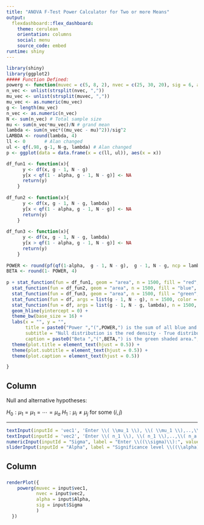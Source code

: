 ```yaml
---
title: "ANOVA F-Test Power Calculator for Two or more Means"
output: 
  flexdashboard::flex_dashboard:
    theme: cerulean
    orientation: columns
    social: menu
    source_code: embed
runtime: shiny
---
```




```r
library(shiny)
library(ggplot2)
##### Function Defined:
powerg <- function(muvec = c(5, 8, 2), nvec = c(25, 30, 20), sig = 6, alpha = 0.10){
n_vec <- unlist(strsplit(nvec, ","))
mu_vec <- unlist(strsplit(muvec, ","))
mu_vec <- as.numeric(mu_vec)
g <- length(mu_vec)
n_vec <- as.numeric(n_vec)
N <- sum(n_vec) # Total sample size
mu <- sum(n_vec*mu_vec)/N # grand mean
lambda <- sum(n_vec*((mu_vec - mu)^2))/sig^2
LAMBDA <- round(lambda, 4)
ll <- 0       # Alan changed
ul <- qf(.98, g-1, N-g, lambda) # Alan changed
p <- ggplot(data = data.frame(x = c(ll, ul)), aes(x = x))

df_fun1 <- function(x){
      y <- df(x, g - 1, N - g)
      y[x < qf(1 - alpha, g - 1, N - g)] <- NA
      return(y)
    }
    
df_fun2 <- function(x){
      y <- df(x, g - 1, N - g, lambda)
      y[x < qf(1 - alpha, g - 1, N - g)] <- NA
      return(y)
    } 
    
df_fun3 <- function(x){
      y <- df(x, g - 1, N - g, lambda)
      y[x > qf(1 - alpha, g - 1, N - g)] <- NA
      return(y)
    }
    
POWER <- round(pf(qf(1-alpha,  g - 1, N - g),  g - 1, N - g, ncp = lambda, lower.tail = FALSE), 4)
BETA <- round(1- POWER, 4)
  
p + stat_function(fun = df_fun1, geom = "area", n = 1500, fill = "red", alpha = 0.95) +
  stat_function(fun = df_fun2, geom = "area", n = 1500, fill = "blue", alpha = 0.4) +
  stat_function(fun = df_fun3, geom = "area", n = 1500, fill = "green", alpha = 0.5) +
  stat_function(fun = df, args = list(g - 1, N - g), n = 1500, color = "red") +
  stat_function(fun = df, args = list(g - 1, N - g, lambda), n = 1500, color = "blue") +
  geom_hline(yintercept = 0) +
  theme_bw(base_size = 16) +
  labs(x = "", y = "", 
       title = paste0("Power ","(",POWER,") is the sum of all blue and purple shaded areas"),
       subtitle = "Null distribution is the red density - True distribution is the blue density",
       caption = paste0("Beta ","(",BETA,") is the green shaded area.", " Lambda ", "(",LAMBDA,") is the statistical difference.")) +
  theme(plot.title = element_text(hjust = 0.5)) + 
  theme(plot.subtitle = element_text(hjust = 0.5)) + 
  theme(plot.caption = element_text(hjust = 0.5))  

}
```


Column {.sidebar}
-----------------

Null and alternative hypotheses:

$H_0: \mu_1 = \mu_1 = \cdots = \mu_a$
$H_1: \mu_i \neq \mu_j$ for some ($i, j$)

---

```r

textInput(inputId = 'vec1', 'Enter \\( \\mu_1 \\), \\( \\mu_1 \\),..,\\( \\mu_a \\) (comma delimited) for \\(H_A\\):', "5, 8, 2")
textInput(inputId = 'vec2', 'Enter \\( n_1 \\), \\( n_1 \\),..,\\( n_a \\) (comma delimited):', "25, 30, 20")
numericInput(inputId = "Sigma", label = "Enter \\((\\sigma)\\):", value = 6, min = 0.001, max = 100000, step = 1)
sliderInput(inputId = "Alpha", label = "Significance level \\((\\alpha)\\)- red/purple shading in the null distribution:", min = 0.001, max = 0.25, value = 0.05, step = 0.001)
```



Column
-------

### 

```r
renderPlot({
    powerg(muvec = input$vec1,
           nvec = input$vec2,
           alpha = input$Alpha,
           sig = input$Sigma
           )
  })
```


